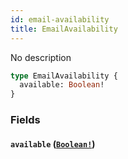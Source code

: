 ```yaml
---
id: email-availability
title: EmailAvailability
---
```


No description

```graphql
type EmailAvailability {
  available: Boolean!
}
```

### Fields

#### `available` ([`Boolean!`](/docs/graphql/scalars/boolean))
